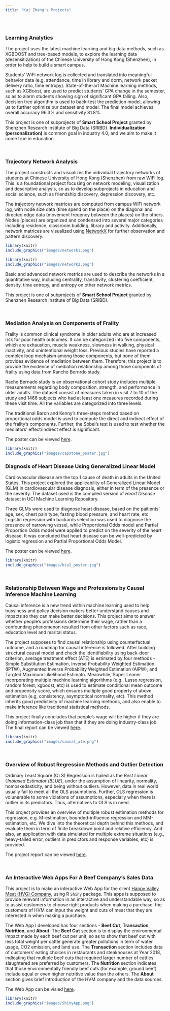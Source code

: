 ---
title: "Kai Zhang's Projects"
---

<br>

### Learning Analytics

The project uses the latest machine learning and big data methods, such as XGBOOST and tree-based models, to explore the learning data (desensitization) of the Chinese University of Hong Kong (Shenzhen), in order to help to build a smart campus.

Students' WiFi network log is collected and translated into meaningful behavior data (e.g. attendance, time in library and dorm, network packet delivery ratio, time entropy). State-of-the-art Machine learning methods, such as XGBoost, are used to predict students' GPA change in the semester, so as to alarm students showing sign of significant GPA falling. Also, decision tree algorithm is used to back-test the prediction model, allowing us to further optimize our dataset and model. The final model achieves overall accuracy 96.3% and sensitivity 81.8%.

This project is one of subprojects of __Smart School Project__ granted by Shenzhen Research Institute of Big Data (SRIBD). __Individualization (personalization)__ is common goal in industry 4.0, and we aim to make it come true in education.

<br>

### Trajectory Network Analysis

The project constructs and visualizes the individual trajectory networks of students at Chinese University of Hong Kong (Shenzhen) from raw WiFi log. This is a foundational project focusing on network modeling, visualization and descriptive analysis, so as to develop subprojects in education and social science, such as friendship discovery, depression discovery, etc.

The trajectory network matrices are computed from campus WiFi network log, with node size data (time spend on the place) on the diagonal and directed edge data (movement freqency between the places) on the others. Nodes (places) are organized and condensed into several major categories including residence, classroom building, library and activity. Additionally, network matrices are visualized using [NetworkX](https://networkx.github.io/) for further observation and pattern discovery.

```{r,out.width= "75%", fig.cap='Trajectory Network of A Sample Student (GPA = 4.00)', fig.align="center", echo=FALSE}
library(knitr)
include_graphics("images/network1.png")
```

```{r,out.width= "75%", fig.cap='Trajectory Network of A Sample Student (GPA = 1.58)', fig.align="center", echo=FALSE}
library(knitr)
include_graphics("images/network2.png")
```

Basic and advanced network metrics are used to describe the networks in a quantitative way, including centrality, transitivity, clustering coefficient, density, time entropy, and entropy on other network metrics.

This project is one of subprojects of __Smart School Project__ granted by Shenzhen Research Institute of Big Data (SRIBD).

<br>

### Mediation Analysis on Components of Frailty

Frailty is common clinical syndrome in older adults who are at increased risk for poor health outcomes. It can be categorized into five components, which are exhaustion, muscle weakness, slowness in walking, physical inactivity, and unintentional weight loss. Previous studies have reported a complex loop mechaism among those components, but none of them provides evidence of mediation between them. Therefore, this project is to provide the evidence of mediation relationship among those compoents of frailty using data from Rancho Bernrdo study.

Racho Bernado study is an observational cohort study includes multiple measurements regarding body composition, strength, and performance in older adults. The dataset consist of measures taken in visit 7 to 10 of the study and 1466 subjects who had at least one measures recorded during these visit time. All the variables are categorized into three levels.

The traditional Baron and Kenny's three-steps method based on proportional odds model is used to compute the direct and indirect effect of the frailty's components. Further, the Sobel's test is used to test whether the mediators' effect/indirect effect is significant.

The poster can be viewed [here](files/capstone_poster.pdf).

```{r,out.width= "100%", fig.cap='Poster of Mediation Relationship between Components of Frailty', fig.align="center", echo=FALSE}
library(knitr)
include_graphics("images/capstone_poster.jpg")
```

### Diagnosis of Heart Disease Using Generalized Linear Model

Cardiovascular disease are the top 1 cause of death in adults in the United States. This project explored the applicability of Generalized Linear Model (GLM) in cardiovascular disease diagnosis, either in term of the presence or the severity. The dataset used is the compiled version of _Heart Disease_ dataset in UCI Machine Learning Repository.

Three GLMs were used to diagnose heart disease, based on the paitients' age, sex, chest pain type, fasting blood pressure, and heart rate, etc. Logistic regression with backards selection was used to diagnose the presence of narrowing vessel, while Proportional Odds model and Partial Proportion Odds model were applied to predict on the severity of the heart disease. It was concluded that heart disease can be well-predicted by logistic regression and Partial Proportional Odds Model.

The poster can be viewed [here](files/Biostats_Final_Poster.pdf).

```{r,out.width= "100%", fig.cap='Poster of Heart Disease Diagnosis By GLM', fig.align="center", echo=FALSE}
library(knitr)
include_graphics("images/bio2_poster.jpg")
```

<br>

### Relationship Between Wage and Professions by Causal Inference Machine Learning

Causal inference is a new trend within machine learning used to help bussiness and policy decision makers better understand causes and impacts so they can make better decisions. This project aims to answer whether people's professions determine their wage, rather than a confounding phenomenon resulted from other factors such as race, education level and marital status.

The project supposes to find causal relationship using counterfactual outcome, and a roadmap for causal inference is followed. After building structural causal model and check the identifiability using back-door criterion, average treatment effect (ATE) is estimated by four methods - Simple Substitution Estimation, Inverse Probability Weighted Estimation (IPTW), Augmented Inverse Probability Weighted Estimation (AIPW), and Targted Maximum Likelihood Estimatn. Meanwhile, Super Leaner incorporating multiple machine learning algorithms (e.g., Lasso regression, random forest, xgboost, etc) is used to estimate conditional mean outcome and propensity score, which ensures multiple good property of above estimation (e.g, consistency, asymptotical normality, etc). This method inherits good predictivity of machine learning methods, and also enable to make inference like traditional statistical methods. 

This project finally concludes that people's wage will be higher if they are doing information-class job than that if they are doing industry-class job. The final report can be viewed [here](files/causal_final_report.pdf).

```{r,out.width= "100%",fig.align="center", echo=FALSE}
library(knitr)
include_graphics("images/causal_ate.png")
```

<br>

### Overview of Robust Regression Methods and Outlier Detection

Ordinary Least Square (OLS) Regression is hailed as the _Best Linear Unbiased Estimator (BLUE)_, under the assumption of linearity, normality, homoskedasticity, and being without outliers. However, data in real world usually fail to meet all the OLS assumptions. Further, OLS regression is volunerable to some violations of assumptions, especially when there is outlier in its predictors. Thus, alternatives to OLS is in need.

This project provides an overview of multiple robust estimation methods for regression, e.g. M-estimation, bounded-influence regression and MM-estimation, etc. We dive into the theoretical depth behind this methods, and evaluate them in term of finite breakdown point and relative efficiency. And also, an application with data simulated for multiple extreme situations (e.g., heavy-tailed error, outliers in predictors and response variables, etc) is provided.

The project report can be viewed [here](files/Robust_Regression.pdf).

<br>

### An Interactive Web Apps For A Beef Company's Sales Data

This project is to make an interactive Web App for the client [Happy Valley Meat (HVG) Company](https://shop.happyvalleymeat.com/?fbclid=IwAR05ImjSw7cvdcuDSgnD_b_Ku5nxVAIyJ1HZuOtF2oO_CrGgORNQl4s4LtQ), using R `Shiny` package. This apps is supposed to provide relevant information in an interactive and understandable way, so as to assist customers to choose right products when making a purchase. the customers of HVM can input the weight and cuts of meat that they are interested in when making a purchase.

The Web App I developed has four sections - __Beef Cut__, __Transaction__, __Nutrition__, and __About__. The __Beef Cut__ section is to display the environmental impact made by each beef cut per unit, so as to show that beef cut with less total weight per cattle generate greater pollutions in term of water usage, CO2 emission, and land use. The __Transaction__ section includes data of customers’ eating choices in restaurants and steakhouses at Year 2018, indicating that multiple beef cuts that required larger number of cattles slaughtered are preferred by customers. The __Nutrition__ section indicates that those environmentally friendly beef cuts (for example, ground beef) include equal or even higher nutritive value than the others. The __About__ section gives brief introduction of the HVM company and the data sources.

The Web App can be visied [here](https://kaizhangcornell.shinyapps.io/data_science_mid_project/).

```{r,out.width= "100%", fig.cap='A Screenshot of the Web App', fig.align="center", echo=FALSE}
library(knitr)
include_graphics("images/ShinyApp.png")
```
